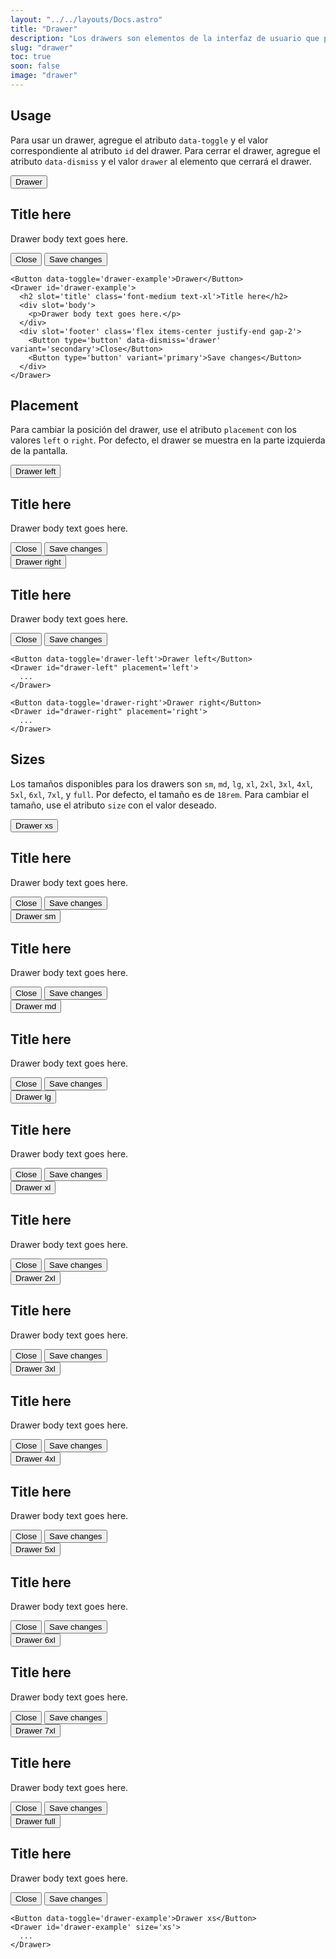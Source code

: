 ```yaml
---
layout: "../../layouts/Docs.astro"
title: "Drawer"
description: "Los drawers son elementos de la interfaz de usuario que permiten a los usuarios seleccionar una opción de una lista de opciones. Los drawers se utilizan para agrupar opciones relacionadas y mostrarlas en una lista desplegable."
slug: "drawer"
toc: true
soon: false
image: "drawer"
---
```


## Usage

Para usar un drawer, agregue el atributo `data-toggle` y el valor correspondiente al atributo `id` del drawer. Para cerrar el drawer, agregue el atributo `data-dismiss` y el valor `drawer` al elemento que cerrará el drawer.

<Example>
  <Button data-toggle='drawer-example'>Drawer</Button>
  <Drawer id='drawer-example'>
    <h2 slot='title' class='font-medium text-xl'>Title here</h2>
    <div slot='body'>
      <p>Drawer body text goes here.</p>
    </div>
    <div slot='footer' class='flex items-center justify-end gap-2'>
      <Button type='button' data-dismiss='drawer' variant='secondary'>Close</Button>
      <Button type='button' variant='primary'>Save changes</Button>
    </div>
  </Drawer>
</Example>

```astro
<Button data-toggle='drawer-example'>Drawer</Button>
<Drawer id='drawer-example'>
  <h2 slot='title' class='font-medium text-xl'>Title here</h2>
  <div slot='body'>
    <p>Drawer body text goes here.</p>
  </div>
  <div slot='footer' class='flex items-center justify-end gap-2'>
    <Button type='button' data-dismiss='drawer' variant='secondary'>Close</Button>
    <Button type='button' variant='primary'>Save changes</Button>
  </div>
</Drawer>
```

## Placement

Para cambiar la posición del drawer, use el atributo `placement` con los valores `left` o `right`. Por defecto, el drawer se muestra en la parte izquierda de la pantalla.

<Example>
  <div class='flex items-center justify-start gap-4'>
    <Button data-toggle='drawer-left'>Drawer left</Button>
    <Drawer id='drawer-left' placement='left'>
      <h2 slot='title' class='font-medium text-xl'>Title here</h2>
      <div slot='body'>
        <p>Drawer body text goes here.</p>
      </div>
      <div slot='footer' class='flex items-center justify-end gap-2'>
        <Button type='button' data-dismiss='drawer' variant='secondary'>Close</Button>
        <Button type='button' variant='primary'>Save changes</Button>
      </div>
    </Drawer>
    <Button data-toggle='drawer-right'>Drawer right</Button>
    <Drawer id='drawer-right' placement='right'>
      <h2 slot='title' class='font-medium text-xl'>Title here</h2>
      <div slot='body'>
        <p>Drawer body text goes here.</p>
      </div>
      <div slot='footer' class='flex items-center justify-end gap-2'>
        <Button type='button' data-dismiss='drawer' variant='secondary'>Close</Button>
        <Button type='button' variant='primary'>Save changes</Button>
      </div>
    </Drawer>
  </div>
</Example>

```astro
<Button data-toggle='drawer-left'>Drawer left</Button>
<Drawer id="drawer-left" placement='left'>
  ...
</Drawer>

<Button data-toggle='drawer-right'>Drawer right</Button>
<Drawer id="drawer-right" placement='right'>
  ...
</Drawer>
```

## Sizes

Los tamaños disponibles para los drawers son `sm`, `md`, `lg`, `xl`, `2xl`, `3xl`, `4xl`, `5xl`, `6xl`, `7xl`, y `full`. Por defecto, el tamaño es de `18rem`. Para cambiar el tamaño, use el atributo `size` con el valor deseado.


<Example>
  <div class='flex items-center justify-start gap-4 flex-wrap'>
    <Button data-toggle='drawer-xs' size='sm'>Drawer xs</Button>
    <Drawer id='drawer-xs' size='xs'>
      <h2 slot='title' class='font-medium text-xl'>Title here</h2>
      <div slot='body'>
        <p>Drawer body text goes here.</p>
      </div>
      <div slot='footer' class='flex items-center justify-end gap-2'>
        <Button type='button' data-dismiss='drawer' variant='secondary'>Close</Button>
        <Button type='button' variant='primary'>Save changes</Button>
      </div>
    </Drawer>
    <Button data-toggle='drawer-sm' size='sm'>Drawer sm</Button>
    <Drawer id='drawer-sm' size='sm'>
      <h2 slot='title' class='font-medium text-xl'>Title here</h2>
      <div slot='body'>
        <p>Drawer body text goes here.</p>
      </div>
      <div slot='footer' class='flex items-center justify-end gap-2'>
        <Button type='button' data-dismiss='drawer' variant='secondary'>Close</Button>
        <Button type='button' variant='primary'>Save changes</Button>
      </div>
    </Drawer>
    <Button data-toggle='drawer-md' size='sm'>Drawer md</Button>
    <Drawer id='drawer-md' size='md'>
      <h2 slot='title' class='font-medium text-xl'>Title here</h2>
      <div slot='body'>
        <p>Drawer body text goes here.</p>
      </div>
      <div slot='footer' class='flex items-center justify-end gap-2'>
        <Button type='button' data-dismiss='drawer' variant='secondary'>Close</Button>
        <Button type='button' variant='primary'>Save changes</Button>
      </div>
    </Drawer>
    <Button data-toggle='drawer-lg' size='sm'>Drawer lg</Button>
    <Drawer id='drawer-lg' size='lg'>
      <h2 slot='title' class='font-medium text-xl'>Title here</h2>
      <div slot='body'>
        <p>Drawer body text goes here.</p>
      </div>
      <div slot='footer' class='flex items-center justify-end gap-2'>
        <Button type='button' data-dismiss='drawer' variant='secondary'>Close</Button>
        <Button type='button' variant='primary'>Save changes</Button>
      </div>
    </Drawer>
    <Button data-toggle='drawer-xl' size='sm'>Drawer xl</Button>
    <Drawer id='drawer-xl' size='xl'>
      <h2 slot='title' class='font-medium text-xl'>Title here</h2>
      <div slot='body'>
        <p>Drawer body text goes here.</p>
      </div>
      <div slot='footer' class='flex items-center justify-end gap-2'>
        <Button type='button' data-dismiss='drawer' variant='secondary'>Close</Button>
        <Button type='button' variant='primary'>Save changes</Button>
      </div>
    </Drawer>
    <Button data-toggle='drawer-2xl' size='sm'>Drawer 2xl</Button>
    <Drawer id='drawer-2xl' size='2xl'>
      <h2 slot='title' class='font-medium text-xl'>Title here</h2>
      <div slot='body'>
        <p>Drawer body text goes here.</p>
      </div>
      <div slot='footer' class='flex items-center justify-end gap-2'>
        <Button type='button' data-dismiss='drawer' variant='secondary'>Close</Button>
        <Button type='button' variant='primary'>Save changes</Button>
      </div>
    </Drawer>
    <Button data-toggle='drawer-3xl' size='sm'>Drawer 3xl</Button>
    <Drawer id='drawer-3xl' size='3xl'>
      <h2 slot='title' class='font-medium text-xl'>Title here</h2>
      <div slot='body'>
        <p>Drawer body text goes here.</p>
      </div>
      <div slot='footer' class='flex items-center justify-end gap-2'>
        <Button type='button' data-dismiss='drawer' variant='secondary'>Close</Button>
        <Button type='button' variant='primary'>Save changes</Button>
      </div>
    </Drawer>
    <Button data-toggle='drawer-4xl' size='sm'>Drawer 4xl</Button>
    <Drawer id='drawer-4xl' size='4xl'>
      <h2 slot='title' class='font-medium text-xl'>Title here</h2>
      <div slot='body'>
        <p>Drawer body text goes here.</p>
      </div>
      <div slot='footer' class='flex items-center justify-end gap-2'>
        <Button type='button' data-dismiss='drawer' variant='secondary'>Close</Button>
        <Button type='button' variant='primary'>Save changes</Button>
      </div>
    </Drawer>
    <Button data-toggle='drawer-5xl' size='sm'>Drawer 5xl</Button>
    <Drawer id='drawer-5xl' size='5xl'>
      <h2 slot='title' class='font-medium text-xl'>Title here</h2>
      <div slot='body' class='flex flex-col gap-4'>
        <p>Drawer body text goes here.</p>
      </div>
      <div slot='footer' class='flex items-center justify-end gap-4'>
        <Button type='button' data-dismiss='drawer' variant='secondary'>Close</Button>
        <Button type='button' variant='primary' size='sm'>Save changes</Button>
      </div>
    </Drawer>
    <Button data-toggle='drawer-6xl' size='sm'>Drawer 6xl</Button>
    <Drawer id='drawer-6xl' size='6xl'>
      <h2 slot='title' class='font-medium text-xl'>Title here</h2>
      <div slot='body' class='flex flex-col gap-4'>
        <p>Drawer body text goes here.</p>
      </div>
      <div slot='footer' class='flex items-center justify-end gap-4'>
        <Button type='button' data-dismiss='drawer' variant='secondary'>Close</Button>
        <Button type='button' variant='primary' size='sm'>Save changes</Button>
      </div>
    </Drawer>
    <Button data-toggle='drawer-7xl' size='sm'>Drawer 7xl</Button>
    <Drawer id='drawer-7xl' size='7xl'>
      <h2 slot='title' class='font-medium text-xl'>Title here</h2>
      <div slot='body' class='flex flex-col gap-4'>
        <p>Drawer body text goes here.</p>
      </div>
      <div slot='footer' class='flex items-center justify-end gap-4'>
        <Button type='button' data-dismiss='drawer' variant='secondary'>Close</Button>
        <Button type='button' variant='primary' size='sm'>Save changes</Button>
      </div>
    </Drawer>
    <Button data-toggle='drawer-full' size='sm'>Drawer full</Button>
    <Drawer id='drawer-full' size='full'>
      <h2 slot='title' class='font-medium text-xl'>Title here</h2>
      <div slot='body' class='flex flex-col gap-4'>
        <p>Drawer body text goes here.</p>
      </div>
      <div slot='footer' class='flex items-center justify-end gap-4'>
        <Button type='button' data-dismiss='drawer' variant='secondary'>Close</Button>
        <Button type='button' variant='primary' size='sm'>Save changes</Button>
      </div>
    </Drawer>
  </div>
</Example>

```astro
<Button data-toggle='drawer-example'>Drawer xs</Button>
<Drawer id='drawer-example' size='xs'>
  ...
</Drawer>
```